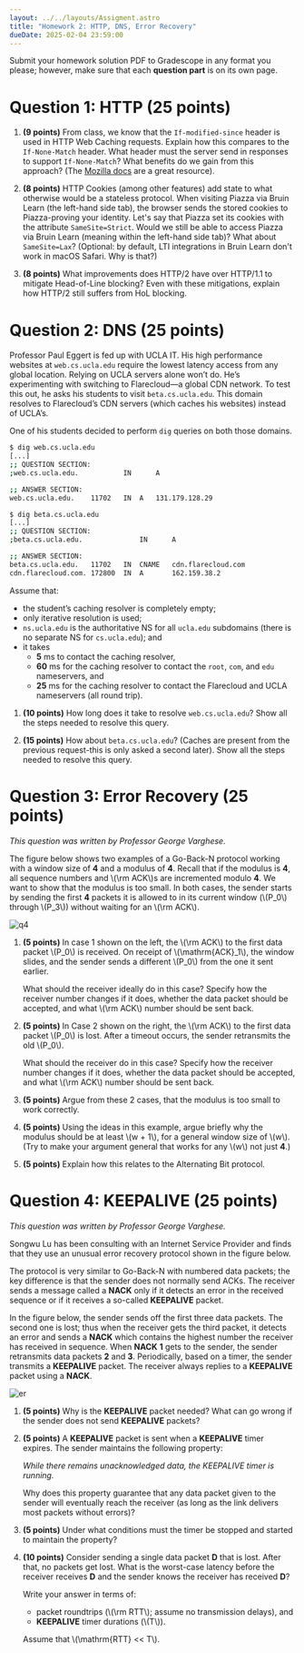 ```yaml
---
layout: ../../layouts/Assigment.astro
title: "Homework 2: HTTP, DNS, Error Recovery"
dueDate: 2025-02-04 23:59:00
---
```


Submit your homework solution PDF to Gradescope in any format you please;
however, make sure that each **question part** is on its own page.

# Question 1: HTTP (25 points)

1. **(9 points)** From class, we know that the `If-modified-since` header is used in HTTP Web Caching requests. Explain how this compares to the `If-None-Match` header. What header must the server send in responses to support `If-None-Match`? What benefits do we gain from this approach? (The [Mozilla docs](https://developer.mozilla.org/en-US/docs/Web/HTTP/Caching) are a great resource).

2. **(8 points)** HTTP Cookies (among other features) add state to what otherwise would be a stateless protocol. When visiting Piazza via Bruin Learn (the left-hand side tab), the browser sends the stored cookies to Piazza-proving your identity. Let's say that Piazza set its cookies with the attribute `SameSite=Strict`. Would we still be able to access Piazza via Bruin Learn (meaning within the left-hand side tab)? What about `SameSite=Lax`? (Optional: by default, LTI integrations in Bruin Learn don't work in macOS Safari. Why is that?)

3. **(8 points)** What improvements does HTTP/2 have over HTTP/1.1 to mitigate Head-of-Line blocking? Even with these mitigations, explain how HTTP/2 still suffers from HoL blocking. 

# Question 2: DNS (25 points)

Professor Paul Eggert is fed up with UCLA IT. His high performance websites at `web.cs.ucla.edu` require the lowest latency access from any global location. Relying on UCLA servers alone won’t do. He’s experimenting with switching to Flarecloud—a global CDN network. 
To test this out, he asks his students to visit `beta.cs.ucla.edu`. This domain resolves to Flarecloud’s CDN servers (which caches his websites) instead of UCLA’s. 

One of his students decided to perform `dig` queries on both those domains.

```bash
$ dig web.cs.ucla.edu
[...]
;; QUESTION SECTION:
;web.cs.ucla.edu.	        IN      A

;; ANSWER SECTION:
web.cs.ucla.edu.	11702	IN	A	131.179.128.29

$ dig beta.cs.ucla.edu
[...]
;; QUESTION SECTION:
;beta.cs.ucla.edu.              IN      A

;; ANSWER SECTION:
beta.cs.ucla.edu.	11702	IN	CNAME   cdn.flarecloud.com
cdn.flarecloud.com.	172800	IN	A       162.159.38.2
```

Assume that:
- the student’s caching resolver is completely empty;
- only iterative resolution is used;
- `ns.ucla.edu` is the authoritative NS for all `ucla.edu` subdomains (there is no separate NS for `cs.ucla.edu`); and
- it takes 
    - **5** ms to contact the caching resolver,
    - **60** ms for the caching resolver to contact the `root`, `com`, and `edu` nameservers, and
    - **25** ms for the caching resolver to contact the Flarecloud and UCLA nameservers (all round trip).



1. **(10 points)** How long does it take to resolve `web.cs.ucla.edu`? Show all the steps needed to resolve this query.

2. **(15 points)** How about `beta.cs.ucla.edu`? (Caches are present from the previous request-this is only asked a second later). Show all the steps needed to resolve this query.

# Question 3: Error Recovery (25 points)
*This question was written by Professor George Varghese.*

The figure below shows two examples of a Go-Back-N protocol working with a window size of **4** and a modulus of **4**. 
Recall that if the modulus is **4**, all sequence numbers and \\(\rm ACK\\)s are incremented modulo **4**. We want to show
that the modulus is too small. In both cases, the sender starts by sending the first **4** packets it is
allowed to in its current window (\\(P_0\\) through \\(P_3\\)) without waiting for an \\(\rm ACK\\).

![q4](/imgs/hw2p4.svg)

1. **(5 points)** In case 1 shown on the left, the \\(\rm ACK\\) to the first data packet \\(P_0\\) is received.
On receipt of \\(\mathrm\{ACK\}_1\\), the window slides, and the sender sends a different \\(P_0\\) from the one it
sent earlier. 

    What should the receiver ideally do in this case? Specify how the receiver number 
    changes if it does, whether the data packet should be accepted, and what \\(\rm ACK\\) number should
    be sent back.

2. **(5 points)** In Case 2 shown on the right, the \\(\rm ACK\\) to the first data packet \\(P_0\\) is lost.
After a timeout occurs, the sender retransmits the old \\(P_0\\). 

    What should the receiver do in
    this case? Specify how the receiver number changes if it does, whether the data packet should
    be accepted, and what \\(\rm ACK\\) number should be sent back.

3. **(5 points)** Argue from these 2 cases, that the modulus is too small to work correctly.

4. **(5 points)** Using the ideas in this example, argue briefly why the modulus should be at
least \\(w + 1\\), for a general window size of \\(w\\). (Try to make your argument general that works
for any \\(w\\) not just **4**.)

5. **(5 points)** Explain how this relates to the Alternating Bit protocol.

# Question 4: KEEPALIVE (25 points)
*This question was written by Professor George Varghese.*

Songwu Lu has been consulting with an Internet Service Provider and finds that they use an unusual error recovery protocol shown in the figure below. 

The protocol is very similar to Go-Back-N with numbered data packets; the key difference is that the sender does not normally send ACKs. The receiver sends a message called a **NACK** only if it detects an error in the received sequence or if it receives a so-called **KEEPALIVE** packet. 

In the figure below, the sender sends off the first three data packets. The second one is lost; thus when the receiver gets the third packet, it detects an error and sends a **NACK** which contains the highest number the receiver has received in sequence. When **NACK** **1** gets to the sender, the sender retransmits data packets **2** and **3**. Periodically, based on a timer, the sender transmits a **KEEPALIVE** packet. The receiver always replies to a **KEEPALIVE** packet using a **NACK**.

![er](/imgs/er.svg)

1. **(5 points)** Why is the **KEEPALIVE** packet needed? What can go wrong if the sender does not send **KEEPALIVE** packets?

2. **(5 points)** A **KEEPALIVE** packet is sent when a **KEEPALIVE** timer expires. The sender maintains the following property:  

   *While there remains unacknowledged data, the KEEPALIVE timer is running.* 

   Why does this property guarantee that any data packet given to the sender will eventually reach the receiver (as long as the link delivers most packets without errors)?

3. **(5 points)** Under what conditions must the timer be stopped and started to maintain the property?

4. **(10 points)** Consider sending a single data packet **D** that is lost. After that, no packets get lost. What is the worst-case latency before the receiver receives **D** and the sender knows the receiver has received **D**? 

    Write your answer in terms of:
    - packet roundtrips (\\(\rm RTT\\); assume no transmission delays), and 
    - **KEEPALIVE** timer durations (\\(T\\)). 

    Assume that \\(\mathrm\{RTT\} \<\< T\\).


